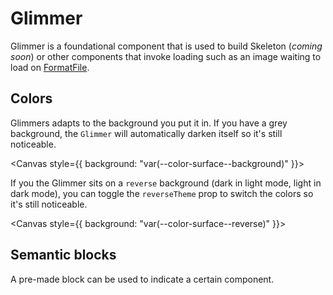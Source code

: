 
<Meta title="Components/Status and Feedback/Glimmer" component={Glimmer} />

# Glimmer

Glimmer is a foundational component that is used to build Skeleton (_coming
soon_) or other components that invoke loading such as an image waiting to load
on [FormatFile](/components/FormatFile).

## Colors

Glimmers adapts to the background you put it in. If you have a grey background,
the `Glimmer` will automatically darken itself so it's still noticeable.

<Canvas style={{ background: "var(--color-surface--background)" }}>
  <Glimmer />
</Canvas>

If you the Glimmer sits on a `reverse` background (dark in light mode, light in
dark mode), you can toggle the `reverseTheme` prop to switch the colors so it's
still noticeable.

<Canvas style={{ background: "var(--color-surface--reverse)" }}>
  <Box background="surface--reverse" padding="base">
    <Glimmer reverseTheme />
  </Box>
</Canvas>

## Semantic blocks

A pre-made block can be used to indicate a certain component.


<Tabs>
  <Tab label={"Glimmer.Header"}>
    <Source code={"Glimmer.Header"} />
    <Canvas withSource="none">
      <Glimmer.Header />
    </Canvas>
    <ArgsTable of={Glimmer.Header} />
  </Tab>
  <Tab label={"Glimmer.Text"}>
    <Source code={"Glimmer.Text"} />
    <Canvas withSource="none">
      <Glimmer.Text />
    </Canvas>
    <ArgsTable of={Glimmer.Text} />
  </Tab>
  <Tab label={"Glimmer.Button"}>
    <Source code={"Glimmer.Button"} />
    <Canvas withSource="none">
      <Glimmer.Button />
    </Canvas>
    <ArgsTable of={Glimmer.Button} />
  </Tab>
</Tabs>
